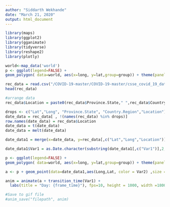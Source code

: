 ```yaml
---
author: "Siddarth Wekhande"
date: "March 21, 2020"
output: html_document
---
```


```r
library(maps)
library(ggplot2)
library(gganimate)
library(tidyverse)
library(reshape2)
library(plotly)
```


```r
world<-map_data('world')
p <- ggplot(legend=FALSE) +
geom_polygon( data=world, aes(x=long, y=lat,group=group)) + theme(panel.background = element_blank()) + theme(panel.grid.major = element_blank()) + theme(panel.grid.minor = element_blank()) + theme(axis.text.x = element_blank(),axis.text.y = element_blank()) + theme(axis.ticks = element_blank()) + xlab("") + ylab("")

```


```r
rec_data = read.csv("/COVID-19-master/COVID-19-master/csse_covid_19_data/csse_covid_19_time_series/time_series_19-covid-Confirmed.csv")
head(rec_data)

```


```r
#arrange data
rec_data$Location = paste0(rec_data$Province.State," ",rec_data$Country.Region)

drops <- c("Lat","Long", "Province.State", "Country.Region","Location")
date_data = rec_data[ , !(names(rec_data) %in% drops)]
row.names(date_data) = rec_data$Location
date_data = t(date_data)
date_data = melt(date_data)

date_data1 = merge(x=date_data, y=rec_data[,c("Lat","Long","Location")], by.x = "Var2",by.y="Location")

date_data1$Var1 = as.Date.character(substring(date_data1[,c("Var1")],2,nchar(as.character(date_data1[,c("Var1")]))), format = "%m.%d.%y")
```

```r
p <- ggplot(legend=FALSE) +
geom_polygon( data=world, aes(x=long, y=lat,group=group)) + theme(panel.background = element_blank()) + theme(panel.grid.major = element_blank()) + theme(panel.grid.minor = element_blank()) + theme(axis.text.x = element_blank(),axis.text.y = element_blank()) + theme(axis.ticks = element_blank()) + xlab("") + ylab("")

a <- p + geom_point(data=date_data1,aes(Long,Lat, color = Var2) ,size = log(date_data1$value*100), alpha=0.3) + theme(legend.position = "none") 

anim = animate(a + transition_time(Var1) +
  labs(title = "Day: {frame_time}"), fps=10, height = 1000, width =1800, res=100)

#Save to gif file 
#anim_save("filepath", anim)
```
